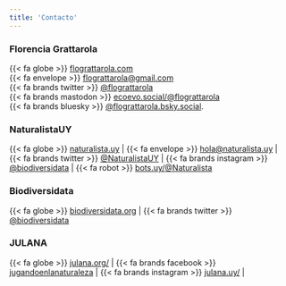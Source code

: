 ```yaml
---
title: 'Contacto'
---
```


### Florencia Grattarola
{{< fa globe >}} [flograttarola.com](https://flograttarola.com/)  
{{< fa envelope >}} [flograttarola@gmail.com](mailto:flograttarola@gmail.com)   
{{< fa brands twitter >}} [@flograttarola](https://twitter.com/flograttarola)  
{{< fa brands mastodon >}}  [ecoevo.social/@flograttarola](https://ecoevo.social/@flograttarola)  
{{< fa brands bluesky >}} [@flograttarola.bsky.social](https://bsky.app/profile/flograttarola.bsky.social).   


### NaturalistaUY

{{< fa globe >}} [naturalista.uy](https://www.naturalista.uy) | {{< fa envelope >}} [hola@naturalista.uy](mailto:hola@naturalista.uy) | {{< fa brands twitter >}} [@NaturalistaUY](https://twitter.com/NaturalistaUY) | {{< fa brands instagram >}} [@biodiversidata](https://twitter.com/biodiversidata) | {{< fa robot >}}  [bots.uy/@Naturalista](https://www.instagram.com/naturalistauy)  

### Biodiversidata
{{< fa globe >}} [biodiversidata.org](https://biodiversidata.org) | {{< fa brands twitter >}} [@biodiversidata](https://twitter.com/biodiversidata)  

### JULANA
{{< fa globe >}} [julana.org/](http://julana.org/) | {{< fa brands facebook >}} [jugandoenlanaturaleza](https://www.facebook.com/jugandoenlanaturaleza) | {{< fa brands instagram >}} [julana.uy/](https://www.instagram.com/julana.uy/) |


